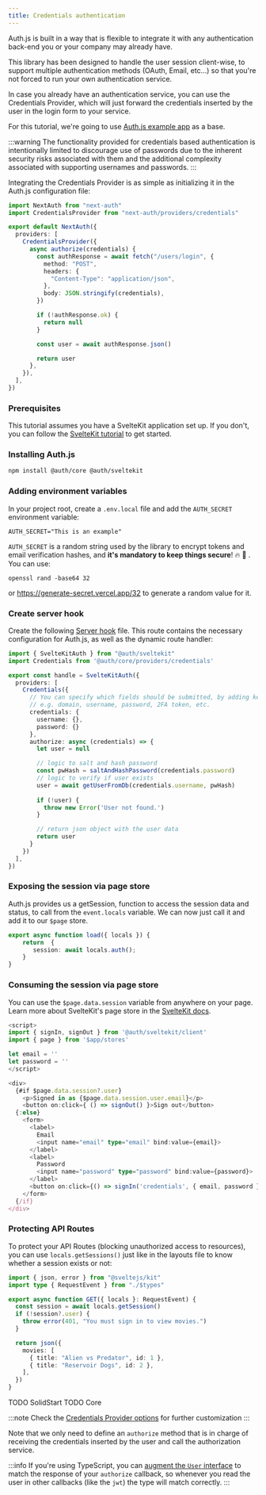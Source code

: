 ```yaml
---
title: Credentials authentication
---
```



Auth.js is built in a way that is flexible to integrate it with any authentication back-end you or your company may already have.

This library has been designed to handle the user session client-wise, to support multiple authentication methods (OAuth, Email, etc...) so that you're not forced to run your own authentication service.

In case you already have an authentication service, you can use the Credentials Provider, which will just forward the credentials inserted by the user in the login form to your service.

For this tutorial, we're going to use [Auth.js example app](https://github.com/nextauthjs/next-auth-example) as a base.

:::warning
The functionality provided for credentials based authentication is intentionally limited to discourage use of passwords due to the inherent security risks associated with them and the additional complexity associated with supporting usernames and passwords.
:::

Integrating the Credentials Provider is as simple as initializing it in the Auth.js configuration file:

<Tabs groupId="frameworks" queryString>
  <TabItem value="next" label="Next.js" default>

```ts title="pages/api/auth/[...nextauth].ts"
import NextAuth from "next-auth"
import CredentialsProvider from "next-auth/providers/credentials"

export default NextAuth({
  providers: [
    CredentialsProvider({
      async authorize(credentials) {
        const authResponse = await fetch("/users/login", {
          method: "POST",
          headers: {
            "Content-Type": "application/json",
          },
          body: JSON.stringify(credentials),
        })

        if (!authResponse.ok) {
          return null
        }

        const user = await authResponse.json()

        return user
      },
    }),
  ],
})
```

  </TabItem>
  <TabItem value="sveltekit" label="SvelteKit">

  ### Prerequisites

  This tutorial assumes you have a SvelteKit application set up. If you don't, you can follow the [SvelteKit tutorial](https://kit.svelte.dev/docs/creating-a-project) to get started.  

  ### Installing Auth.js

  ```bash npm2yarn
  npm install @auth/core @auth/sveltekit
  ```

  ### Adding environment variables

  In your project root, create a `.env.local` file and add the `AUTH_SECRET` environment variable:

  ```title=".env.local"
  AUTH_SECRET="This is an example"
  ```

  `AUTH_SECRET` is a random string used by the library to encrypt tokens and email verification hashes, and **it's mandatory to keep things secure**! 🔥 🔐 . You can use:

  ```
  openssl rand -base64 32
  ```

  or https://generate-secret.vercel.app/32 to generate a random value for it.

  ### Create server hook

  Create the following [Server hook](https://kit.svelte.dev/docs/hooks) file. This route contains the necessary configuration for Auth.js, as well as the dynamic route handler:

  ```ts title="src/hooks.server.ts"
  import { SvelteKitAuth } from "@auth/sveltekit"
  import Credentials from '@auth/core/providers/credentials'

  export const handle = SvelteKitAuth({
    providers: [
      Credentials({
        // You can specify which fields should be submitted, by adding keys to the `credentials` object.
        // e.g. domain, username, password, 2FA token, etc.
        credentials: {
          username: {},
          password: {}
        },
        authorize: async (credentials) => {
          let user = null

          // logic to salt and hash password
          const pwHash = saltAndHashPassword(credentials.password)
          // logic to verify if user exists
          user = await getUserFromDb(credentials.username, pwHash)
          
          if (!user) {
            throw new Error('User not found.')
          }

          // return json object with the user data
          return user
        }
      })
    ],
  })
  ```

  ### Exposing the session via page store

  Auth.js provides us a getSession, function to access the session data and status, to call from the `event.locals` variable. We can now just call it and add it to our `$page` store.

  ```ts title="route/+layout.server.ts"
  export async function load({ locals }) {
      return  { 
         session: await locals.auth();
      }
  }
  ```

  ### Consuming the session via page store

  You can use the `$page.data.session` variable from anywhere on your page. Learn more about SvelteKit's page store in the [SvelteKit docs](https://learn.svelte.dev/tutorial/page-store).

  ```ts title="route/+page.svelte"
  <script>
  import { signIn, signOut } from '@auth/sveltekit/client'
  import { page } from '$app/stores'

  let email = ''
  let password = ''
  </script>

  <div>
    {#if $page.data.session?.user}
      <p>Signed in as {$page.data.session.user.email}</p>
      <button on:click={ () => signOut() }>Sign out</button>
    {:else}
      <form>
        <label>
          Email
          <input name="email" type="email" bind:value={email}>
        </label>
        <label>
          Password
          <input name="password" type="password" bind:value={password}>
        </label>
        <button on:click={() => signIn('credentials', { email, password })}>Log in</button>
      </form>
    {/if}
  </div>
  ```

  ### Protecting API Routes

  To protect your API Routes (blocking unauthorized access to resources), you can use `locals.getSessions()` just like in the layouts file to know whether a session exists or not:

  ```ts title="routes/api/movies/+server.ts"
  import { json, error } from "@sveltejs/kit"
  import type { RequestEvent } from "./$types"

  export async function GET({ locals }: RequestEvent) {
    const session = await locals.getSession()
    if (!session?.user) {
      throw error(401, "You must sign in to view movies.")
    }

    return json({
      movies: [
        { title: "Alien vs Predator", id: 1 },
        { title: "Reservoir Dogs", id: 2 },
      ],
    })
  }
  ```

  </TabItem>
  <TabItem value="solidstart" label="SolidStart">
    TODO SolidStart
  </TabItem>
  <TabItem value="core" label="Vanilla (No Framework)">
    TODO Core
  </TabItem>
</Tabs>

:::note
Check the [Credentials Provider options](/reference/core/providers/credentials) for further customization
:::

Note that we only need to define an `authorize` method that is in charge of receiving the credentials inserted by the user and call the authorization service.

:::info
If you're using TypeScript, you can [augment the `User` interface](/getting-started/typescript#module-augmentation) to match the response of your `authorize` callback, so whenever you read the user in other callbacks (like the `jwt`) the type will match correctly.
:::
